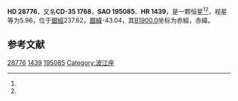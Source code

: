 {{Starbox begin
| name = HD 28776
}}
{{Starbox observe
| epoch = [[J2000.0|J2000.0]]
| constell = {{星座名待查}}<ref name=SIMBAD>{{cite web
 | url=http://simbad.u-strasbg.fr/simbad/sim-id?Ident=HR+{{{1|}}}
 | title =Pulsating variable Star
 | publisher=Centre de Données astronomiques de Strasbourg
 | work=SIMBAD
 | accessdate=2012-07-13}}</ref><ref name=DATA>{{cite web
 | url=http://vizier.u-strasbg.fr/viz-bin/VizieR-5?-out.add=.&-source=5050&-corr=PK=HR&-out.max=9999&HR={{{1|}}}
 | title=VizieR Detailed Page
 | accessdate=2012-07-13
 | deadurl=yes
 | archiveurl=https://web.archive.org/web/20160305034855/http://vizier.u-strasbg.fr/viz-bin/VizieR-5?-out.add=.&-source=5050&-corr=PK%3DHR&-out.max=9999&HR=
 | archivedate=2016-03-05
 }}</ref>
| 星官 = 
| ra = {{RA|4|30|40.3}}<ref name=SIMBAD /><ref name=DATA />
| dec = {{DEC|-35|39|13}}<ref name=SIMBAD /><ref name=DATA />
| appmag_v = 5.96<ref name=SIMBAD /><ref name=DATA />
}}
{{Starbox character
| class = K0II<ref name=SIMBAD /><ref name=DATA />
| b-v = 1<ref name=SIMBAD /><ref name=DATA />
| u-b = <ref name=SIMBAD /><ref name=DATA />
| r-i = <ref name=SIMBAD /><ref name=DATA />
| variable = 
}}
{{Starbox astrometry
| radial_v = 
| prop_mo_ra = -8
| parallax = 
| p_error = 
}}
{{Starbox catalog
| names =CD-35 1768，[[SAO星表|SAO]] 195085，[[HD星表|HD]] 28776，[[HR星表|HR]] 1439}}
{{Starbox reference |Simbad=HR+1439}}
{{Starbox end}}

'''HD 28776'''，又名'''CD-35 1768'''，'''SAO 195085'''、'''HR 1439'''，是一颗恒星<ref name=SIMBAD /><ref name=DATA />，视星等为5.96，位于[[銀道座標系|銀經]]237.62，[[銀道座標系|銀緯]]-43.04，其[[B1900.0|B1900.0]]坐标为赤經{{RA|4|27|1.7}}，赤緯{{DEC|-35|-43.04|13}}。

== 参考文献 ==
{{reflist}}

{{star-stub}}

[[Category:HD和HDE天體|28776]]
[[Category:HR天體|1439]]
[[Category:SAO天體|195085]]
[[Category:波江座|Category:波江座]]